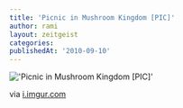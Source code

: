 ```yaml
---
title: 'Picnic in Mushroom Kingdom [PIC]'
author: rami
layout: zeitgeist
categories:
publishedAt: '2010-09-10'
---
```


!['Picnic in Mushroom Kingdom [PIC]'](/assets/images/content/zeitgeist/picnic-in-mushroom-kingdom.jpg)

via <a href="http://i.imgur.com/TTlKP.jpg">i.imgur.com</a>
